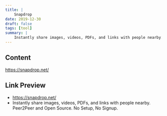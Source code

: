 ```yaml
---
title: |
    Snapdrop
date: 2019-12-30
draft: false
tags: [tool]
summary: |
    Instantly share images, videos, PDFs, and links with people nearby. Peer2Peer and Open Source. No Setup, No Signup.
---
```


## Content

https://snapdrop.net/

## Link Preview

- https://snapdrop.net/
- Instantly share images, videos, PDFs, and links with people nearby. Peer2Peer and Open Source. No Setup, No Signup.
